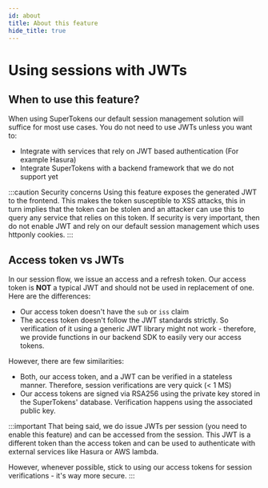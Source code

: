 ```yaml
---
id: about
title: About this feature
hide_title: true
---
```


<!-- COPY DOCS -->
<!-- ./session/common-customizations/sessions/with-jwt/about.mdx -->

# Using sessions with JWTs

## When to use this feature?

When using SuperTokens our default session management solution will suffice for most use cases. You do not need to use JWTs unless you want to:

- Integrate with services that rely on JWT based authentication (For example Hasura)
- Integrate SuperTokens with a backend framework that we do not support yet

:::caution Security concerns
Using this feature exposes the generated JWT to the frontend. This makes the token susceptible to XSS attacks, this in turn implies that the token can be stolen and an attacker can use this to query any service that relies on this token. If security is very important, then do not enable JWT and rely on our default session management which uses httponly cookies.
:::

## Access token vs JWTs
In our session flow, we issue an access and a refresh token. Our access token is **NOT** a typical JWT and should not be used in replacement of one. Here are the differences:
- Our access token doesn't have the `sub` or `iss` claim
- The access token doesn't follow the JWT standards strictly. So verification of it using a generic JWT library might not work - therefore, we provide functions in our backend SDK to easily very our access tokens.

However, there are few similarities:
- Both, our access token, and a JWT can be verified in a stateless manner. Therefore, session verifications are very quick (< 1 MS)
- Our access tokens are signed via RSA256 using the private key stored in the SuperTokens' database. Verification happens using the associated public key.

:::important
That being said, we do issue JWTs per session (you need to enable this feature) and can be accessed from the session. This JWT is a different token than the access token and can be used to authenticate with external services like Hasura or AWS lambda. 

However, whenever possible, stick to using our access tokens for session verifications - it's way more secure.
:::
